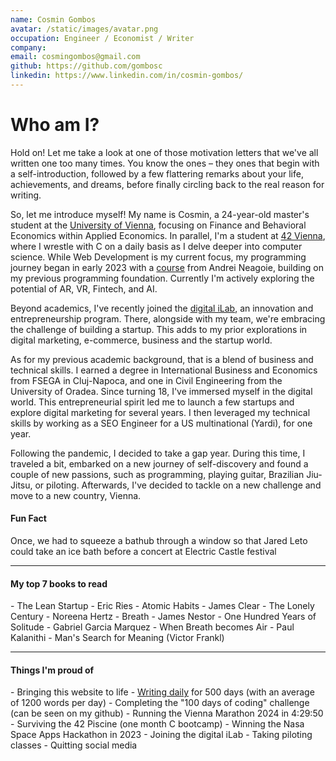 ```yaml
---
name: Cosmin Gombos
avatar: /static/images/avatar.png
occupation: Engineer / Economist / Writer
company:
email: cosmingombos@gmail.com
github: https://github.com/gombosc
linkedin: https://www.linkedin.com/in/cosmin-gombos/
---
```


<h1>Who am I?</h1>
Hold on! Let me take a look at one of those motivation letters that we've all written one too many times.
You know the ones – they ones that begin with a self-introduction, followed by a few flattering remarks about your life, achievements, and dreams,
before finally circling back to the real reason for writing.

So, let me introduce myself! My name is Cosmin, a 24-year-old master's student at the <a href="https://www.univie.ac.at/en/">University of Vienna</a>, focusing on Finance and Behavioral Economics within Applied Economics.  In parallel, I'm a student at <a href="https://www.42vienna.com/">42 Vienna</a>, where I wrestle with C on a daily basis as I delve deeper into computer science. While Web Development is my current focus, my programming journey began in early 2023 with a <a href="https://zerotomastery.io/courses/coding-bootcamp/">course</a> from Andrei Neagoie, building on my previous programming foundation. Currently I'm actively exploring the potential of AR, VR, Fintech, and AI. 

Beyond academics, I've recently joined the <a href="https://ilabs.univie.ac.at/">digital iLab</a>, an innovation and entrepreneurship program. There, alongside with my team, we're embracing the challenge of building a startup. This adds to my prior explorations in digital marketing, e-commerce, business and the startup world.

As for my previous academic background, that is a blend of business and technical skills. I earned a degree in International Business and Economics from FSEGA in Cluj-Napoca, and one in Civil Engineering from the University of Oradea.
Since turning 18, I've immersed myself in the digital world. This entrepreneurial spirit led me to launch a few startups and explore digital marketing for several years. I then leveraged my technical skills by working as a SEO Engineer for a US multinational (Yardi), for one year.

Following the pandemic, I decided to take a gap year. During this time, I traveled a bit, embarked on a new journey of self-discovery and found a couple of new passions, such as programming, playing guitar, Brazilian Jiu-Jitsu, or piloting. Afterwards, I've decided to tackle on a new challenge and move to a new country, Vienna.  

<h4>Fun Fact </h4>
Once, we had to squeeze a bathub through a window so that Jared Leto could take an ice bath before a concert at Electric Castle festival

___

<h4>My top 7 books to read</h4>
- The Lean Startup - Eric Ries
- Atomic Habits - James Clear
- The Lonely Century - Noreena Hertz
- Breath - James Nestor
- One Hundred Years of Solitude - Gabriel Garcia Marquez
- When Breath becomes Air - Paul Kalanithi
- Man's Search for Meaning (Victor Frankl)

___

<h4>Things I'm proud of</h4>
- Bringing this website to life
- <a href="https://750words.com/">Writing daily</a> for 500 days (with an average of 1200 words per day)
- Completing the "100 days of coding" challenge (can be seen on my github)
- Running the Vienna Marathon 2024 in 4:29:50
- Surviving the 42 Piscine (one month C bootcamp)
- Winning the Nasa Space Apps Hackathon in 2023
- Joining the digital iLab
- Taking piloting classes
- Quitting social media




